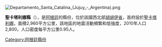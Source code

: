 [[Image:Departamento_Santa_Catalina_(Jujuy_-_Argentina).png|right]]
{{Coord|21|56|44|S|66|3|6|W|display=title}}

'''聖卡塔利娜縣'''（{{lang-es|Departamento de Santa Catalina}}），是[[阿根廷|阿根廷]]的縣份，位於該國西北部[[胡胡伊省|胡胡伊省]]，首府設於[[聖卡塔利娜_(胡胡伊省)|聖卡塔利娜]]，面積2,960平方公里，該地區的地震活動頻繁和低強度，2010年人口2,800，人口密度每平方公里0.95人。

{{Argentina-geo-stub}}
[[Category:阿根廷縣份|Category:阿根廷縣份]]
